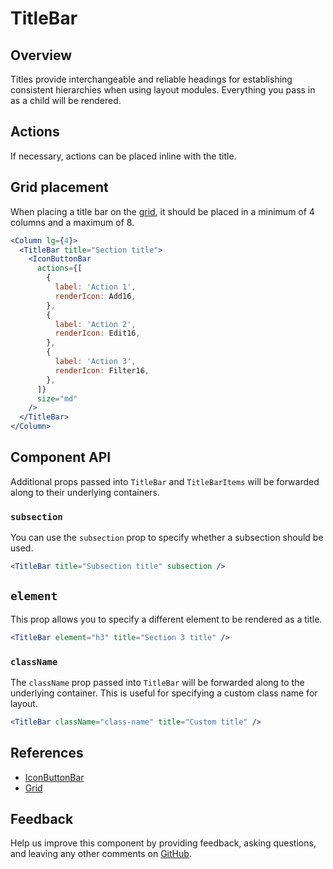 


# TitleBar

## Overview

Titles provide interchangeable and reliable headings for establishing consistent hierarchies when using layout modules. Everything you pass in as a child will be rendered.

<Canvas>
  <Story id="patterns-unstable-layout-modules-titlebar--default" />
</Canvas>

## Actions

If necessary, actions can be placed inline with the title.

<Canvas>
  <Story id="patterns-unstable-layout-modules-titlebar--actions" />
</Canvas>

## Grid placement

When placing a title bar on the [grid](#references), it should be placed in a minimum of 4 columns and a maximum of 8.

```jsx
<Column lg={4}>
  <TitleBar title="Section title">
    <IconButtonBar
      actions={[
        {
          label: 'Action 1',
          renderIcon: Add16,
        },
        {
          label: 'Action 2',
          renderIcon: Edit16,
        },
        {
          label: 'Action 3',
          renderIcon: Filter16,
        },
      ]}
      size="md"
    />
  </TitleBar>
</Column>
```

## Component API

<ArgsTable />

Additional props passed into `TitleBar` and `TitleBarItems` will be forwarded along to their underlying containers.

### `subsection`

You can use the `subsection` prop to specify whether a subsection should be used.

<Canvas withSource="none">
  <Default title="Subsection title" subsection />
</Canvas>

```jsx
<TitleBar title="Subsection title" subsection />
```

## `element`

This prop allows you to specify a different element to be rendered as a title.

<Canvas withSource="none">
  <Default element="h3" title="Section 3 title" />
</Canvas>

```jsx
<TitleBar element="h3" title="Section 3 title" />
```

### `className`

The `className` prop passed into `TitleBar` will be forwarded along to the underlying container. This is useful for specifying a custom class name for layout.

```jsx
<TitleBar className="class-name" title="Custom title" />
```

## References

- [IconButtonBar](?path=/story/patterns-iconbuttonbar--default)
- [Grid](https://react.carbondesignsystem.com/?path=/docs/grid)

## Feedback

Help us improve this component by providing feedback, asking questions, and leaving any other comments on [GitHub](https://github.com/carbon-design-system/ibm-security/edit/dev/src/components/UNSTABLE__Layout/LayoutModules/TitleBar/index.mdx).
